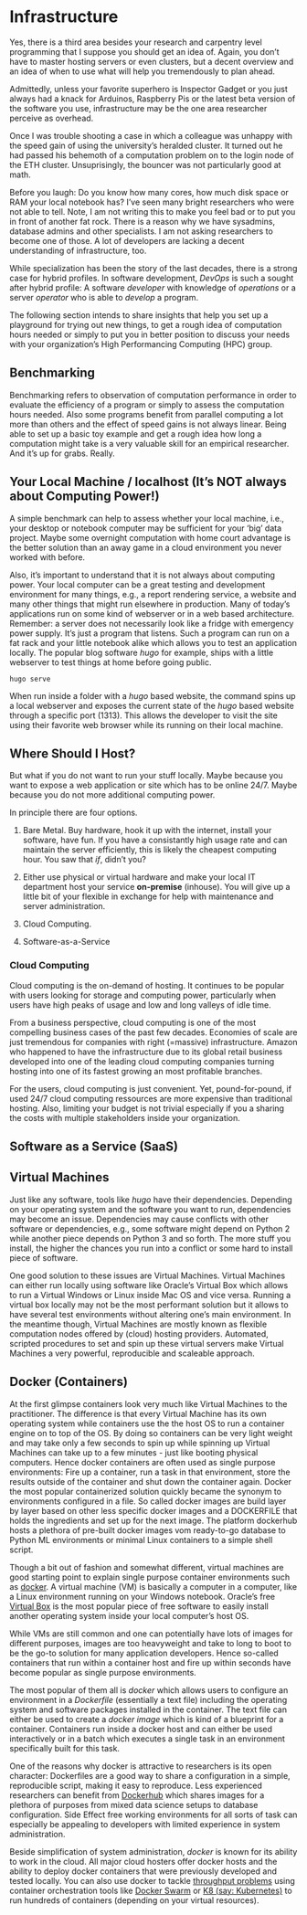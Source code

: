 # Infrastructure

Yes, there is a third area besides your research and carpentry level programming
that I suppose you should get an idea of. Again, you don't have to master hosting
servers or even clusters, but a decent overview and an idea of when to use what will
help you tremendously to plan ahead.

Admittedly, unless your favorite superhero is Inspector Gadget or you 
just always had a knack for Arduinos, Raspberry Pis or the latest beta version 
of the software you use, infrastructure may be the one area researcher perceive as overhead.

Once I was trouble shooting a case in which a colleague was unhappy with the speed gain of using the university's heralded cluster. It turned out he had passed his behemoth of a computation 
problem on to the login node of the ETH cluster. Unsuprisingly, the bouncer was not 
particularly good at math. 

Before you laugh: Do you know how many cores, how much disk space or RAM your local notebook has?
I've seen many bright researchers who were not able to tell. Note, I am not writing this to make you feel bad or to put you in front of another fat rock. There is a reason why we have sysadmins, database admins and other specialists. I am not asking researchers to become one of those. A lot of developers are lacking a decent understanding of infrastructure, too. 

While specialization has been the story of the last decades, there is a strong case for hybrid profiles. In software development, *DevOps* is such a sought after hybrid profile: A software *developer* with knowledge of *operations* or a server *operator* who is able to *develop* a program. 

The following section intends to share insights that help you set up a playground for trying out new things, to get a rough idea of computation hours needed or simply to put you in better position to discuss your needs with your organization's High Performancing Computing (HPC) group. 

## Benchmarking

Benchmarking refers to observation of computation performance in order to evaluate the efficiency of a program or simply to assess the computation hours needed. Also some programs benefit from parallel computing a lot more than others and the effect of speed gains is not always linear. Being able to set up a basic toy example and get a rough idea how long a computation might take is a very valuable skill for an empirical researcher. And it's up for grabs. Really. 





## Your Local Machine / localhost (It's NOT always about Computing Power!)

A simple benchmark can help to assess whether your local machine, i.e., your desktop or notebook computer may be sufficient for your 'big' data project. Maybe some overnight computation with home court advantage is the better solution than an away game in a cloud environment you never worked with before. 

Also, it's important to understand that it is not always about computing power. Your local computer can be a great testing and development environment for many things, e.g., a report rendering service, a website and many other things that might run elsewhere in production. Many of today's applications run on some kind of webserver or in a web based architecture. Remember: a server  does not necessarily look like a fridge with emergency power supply. It's just a program that listens. Such a program can run on a fat rack and your little notebook alike which allows you to test an application locally. The popular blog software *hugo* for example, ships with a little webserver to test things at home before going public. 

```
hugo serve
```

When run inside a folder with a *hugo* based website, the command spins up a local webserver and exposes the current state 
of the *hugo* based website through a specific port (1313). This allows the developer to visit the site using their favorite 
web browser while its running on their local machine.


## Where Should I Host? 

But what if you do not want to run your stuff locally. Maybe because you want to expose a web application or site which has to be online 24/7. Maybe because you do not more additional computing power. 

In principle there are four options.

1. Bare Metal. Buy hardware, hook it up with the internet, install your software, have fun. If you have a consistantly high usage rate and can maintain the server efficiently, this is likely the cheapest computing hour. You saw that *if*, didn't you?

2. Either use physical or virtual hardware and make your local IT department host your service **on-premise** (inhouse). You will give up a little bit of your flexible in exchange for help with maintenance and server administration.

3. Cloud Computing.


4. Software-as-a-Service



### Cloud Computing

Cloud computing is the on-demand of hosting. It continues to be popular with users looking for storage and computing power, particularly when users have high peaks of usage and low and long valleys of idle time. 

From a business perspective, cloud computing is one of the most compelling business cases of the past few decades. Economies of scale are just tremendous for companies with right (=massive) infrastructure. Amazon who happened to have the infrastructure due to its global retail business developed into one of the leading cloud computing companies turning hosting into one of its fastest growing an most profitable branches. 

For the users, cloud computing is just convenient. Yet, pound-for-pound, if used 24/7 cloud computing ressources are more expensive than traditional hosting. Also, limiting your budget is not trivial especially if you a sharing the costs with multiple stakeholders inside your organization. 



## Software as a Service (SaaS)







## Virtual Machines

Just like any software, tools like *hugo* have their dependencies. Depending on your operating system and the software you want to run, dependencies may become an issue. Dependencies may cause conflicts with other software or dependencies, e.g., some software might depend on Python 2 while another piece depends on Python 3 and so forth. The more stuff you install, the higher the chances you run into a conflict or some hard to install piece of software. 

One good solution to these issues are Virtual Machines. Virtual Machines can either run locally using software like Oracle's Virtual Box which allows to run a Virtual Windows or Linux inside Mac OS and vice versa. Running a virtual box locally may not be the most performant solution but it allows to have several test environments without altering one's main environment. 
In the meantime though, Virtual Machines are mostly known as flexible computation nodes offered by (cloud) hosting providers. Automated, scripted procedures to set and spin up these virtual servers make Virtual Machines a very powerful, reproducible and scaleable approach.


## Docker (Containers)

At the first glimpse containers look very much like Virtual Machines to the practitioner. The difference is that every Virtual Machine has its own operating system while containers use the the host OS to run a container engine on to top of the OS. By doing so containers can be very light weight and may take only a few seconds to spin up while spinning up Virtual Machines can take up to a few minutes - just like booting physical computers. Hence docker containers are often used as single purpose environments: Fire up a container, run a task in that environment, store the results outside of the container and shut down the container again. Docker the most popular containerized solution quickly became the synonym to environments configured in a file. So called docker images are build layer by layer based on other less specific docker images and a DOCKERFILE that holds the ingredients and set up for the next image. The platform dockerhub hosts a plethora of pre-built docker images vom ready-to-go database to Python ML environments or minimal Linux containers to a simple shell script. 




Though a bit out of fashion and somewhat different, virtual machines are good starting point to explain single purpose container environments such as [docker](https://www.docker.com/why-docker). A virtual machine (VM) is basically a computer in a computer, like a Linux environment running on your Windows notebook. Oracle's free [Virtual Box](https://www.virtualbox.org/) is the most popular piece of free software to easily install another operating system inside your local computer's host OS. 

While VMs are still common and one can potentially have lots of images for different purposes, images are too heavyweight and take to long to boot to be the go-to solution for many application developers. Hence so-called containers that run within a container host and fire up within seconds have become popular as single purpose environments.

The most popular of them all is *docker* which allows users to configure an environment in a *Dockerfile* (essentially a text file) including the operating system and software packages installed in the container. The text file can either be used to create a *docker image* which is kind of a blueprint for a container. Containers run inside a docker host and can either be used interactively or in a batch which executes a single task in an environment specifically built for this task.  

One of the reasons why docker is attractive to researchers is its open character: Dockerfiles are a good way to share a configuration in a simple, reproducible script, making it easy to reproduce. Less experienced researchers can benefit from [Dockerhub](https://hub.docker.com/) which shares images for a plethora of purposes from mixed data science setups to database configuration. Side Effect free working environments for all sorts of task can especially be appealing to developers with limited experience in system administration. 

Beside simplification of system administration, *docker* is known for its ability to work in the cloud. All major cloud hosters offer docker hosts and the ability to deploy docker containers that were previously developed and tested locally. You can also use docker to tackle [throughput problems](#glossary) using container orchestration tools like [Docker Swarm](https://docs.docker.com/engine/swarm/swarm-tutorial/) or [K8 (say: Kubernetes)](https://kubernetes.io/) to run hundreds of containers (depending on your virtual resources).








